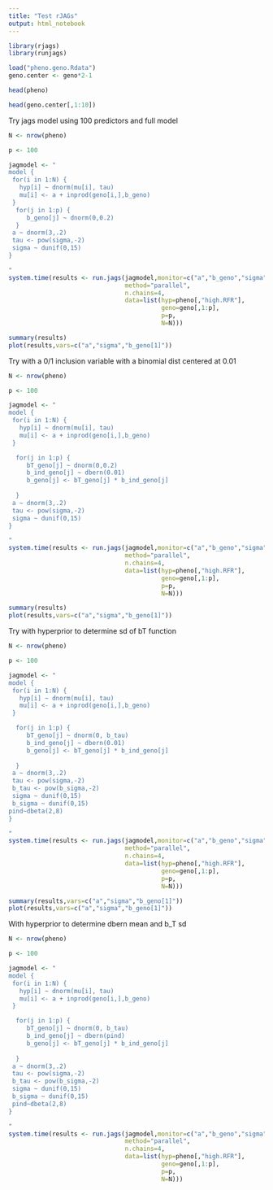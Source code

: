 ```yaml
---
title: "Test rJAGs"
output: html_notebook
---
```


```r
library(rjags)
library(runjags)
```


```r
load("pheno.geno.Rdata")
geno.center <- geno*2-1
```

```r
head(pheno)
```

```r
head(geno.center[,1:10])
```

Try jags model using 100 predictors and full model

```r

N <- nrow(pheno)

p <- 100

jagmodel <- "
model {
 for(i in 1:N) {
   hyp[i] ~ dnorm(mu[i], tau)
   mu[i] <- a + inprod(geno[i,],b_geno)
 }
  for(j in 1:p) {
     b_geno[j] ~ dnorm(0,0.2)
  }
 a ~ dnorm(3,.2)
 tau <- pow(sigma,-2)
 sigma ~ dunif(0,15)
}

"
system.time(results <- run.jags(jagmodel,monitor=c("a","b_geno","sigma"),
                                method="parallel",
                                n.chains=4,
                                data=list(hyp=pheno[,"high.RFR"],
                                          geno=geno[,1:p],
                                          p=p,
                                          N=N)))
```

```r
summary(results)
plot(results,vars=c("a","sigma","b_geno[1]"))
```

Try with a 0/1 inclusion variable with a binomial dist centered at 0.01
```r
N <- nrow(pheno)

p <- 100

jagmodel <- "
model {
 for(i in 1:N) {
   hyp[i] ~ dnorm(mu[i], tau)
   mu[i] <- a + inprod(geno[i,],b_geno)
 }

  for(j in 1:p) {
     bT_geno[j] ~ dnorm(0,0.2)
     b_ind_geno[j] ~ dbern(0.01)
     b_geno[j] <- bT_geno[j] * b_ind_geno[j]
     
  }
 a ~ dnorm(3,.2)
 tau <- pow(sigma,-2)
 sigma ~ dunif(0,15)
}

"
system.time(results <- run.jags(jagmodel,monitor=c("a","b_geno","sigma"),
                                method="parallel",
                                n.chains=4,
                                data=list(hyp=pheno[,"high.RFR"],
                                          geno=geno[,1:p],
                                          p=p,
                                          N=N)))
```

```r
summary(results)
plot(results,vars=c("a","sigma","b_geno[1]"))
```

Try with hyperprior to determine sd of bT function

```r
N <- nrow(pheno)

p <- 100

jagmodel <- "
model {
 for(i in 1:N) {
   hyp[i] ~ dnorm(mu[i], tau)
   mu[i] <- a + inprod(geno[i,],b_geno)
 }

  for(j in 1:p) {
     bT_geno[j] ~ dnorm(0, b_tau)
     b_ind_geno[j] ~ dbern(0.01)
     b_geno[j] <- bT_geno[j] * b_ind_geno[j]
     
  }
 a ~ dnorm(3,.2)
 tau <- pow(sigma,-2)
 b_tau <- pow(b_sigma,-2)
 sigma ~ dunif(0,15)
 b_sigma ~ dunif(0,15)
pind~dbeta(2,8)
}

"
system.time(results <- run.jags(jagmodel,monitor=c("a","b_geno","sigma","b_tau","b_sigma"),
                                method="parallel",
                                n.chains=4,
                                data=list(hyp=pheno[,"high.RFR"],
                                          geno=geno[,1:p],
                                          p=p,
                                          N=N)))
```

```r
summary(results,vars=c("a","sigma","b_geno[1]"))
plot(results,vars=c("a","sigma","b_geno[1]"))
```



With hyperprior to determine dbern mean and b_T sd
```r
N <- nrow(pheno)

p <- 100

jagmodel <- "
model {
 for(i in 1:N) {
   hyp[i] ~ dnorm(mu[i], tau)
   mu[i] <- a + inprod(geno[i,],b_geno)
 }

  for(j in 1:p) {
     bT_geno[j] ~ dnorm(0, b_tau)
     b_ind_geno[j] ~ dbern(pind)
     b_geno[j] <- bT_geno[j] * b_ind_geno[j]
     
  }
 a ~ dnorm(3,.2)
 tau <- pow(sigma,-2)
 b_tau <- pow(b_sigma,-2)
 sigma ~ dunif(0,15)
 b_sigma ~ dunif(0,15)
 pind~dbeta(2,8)
}

"
system.time(results <- run.jags(jagmodel,monitor=c("a","b_geno","sigma","b_tau","b_sigma","pind"),
                                method="parallel",
                                n.chains=4,
                                data=list(hyp=pheno[,"high.RFR"],
                                          geno=geno[,1:p],
                                          p=p,
                                          N=N)))
```



